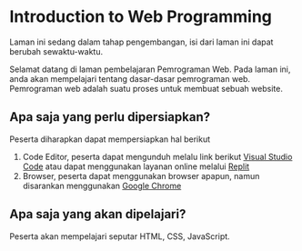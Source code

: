 # Introduction to Web Programming


<Callout type="info" emoji="ℹ️">
  Laman ini sedang dalam tahap pengembangan, isi dari laman ini dapat berubah
  sewaktu-waktu.
</Callout>

Selamat datang di laman pembelajaran Pemrograman Web. Pada laman ini, anda akan mempelajari tentang dasar-dasar pemrograman web. Pemrograman web adalah suatu proses untuk membuat sebuah website.

## Apa saja yang perlu dipersiapkan?

Peserta diharapkan dapat mempersiapkan hal berikut

1. Code Editor, peserta dapat mengunduh melalu link berikut [Visual Studio Code](https://code.visualstudio.com/) atau dapat menggunakan layanan online melalui [Replit](https://replit.com)
2. Browser, peserta dapat menggunakan browser apapun, namun disarankan menggunakan [Google Chrome](https://www.google.com/chrome/)

## Apa saja yang akan dipelajari?

Peserta akan mempelajari seputar HTML, CSS, JavaScript.
